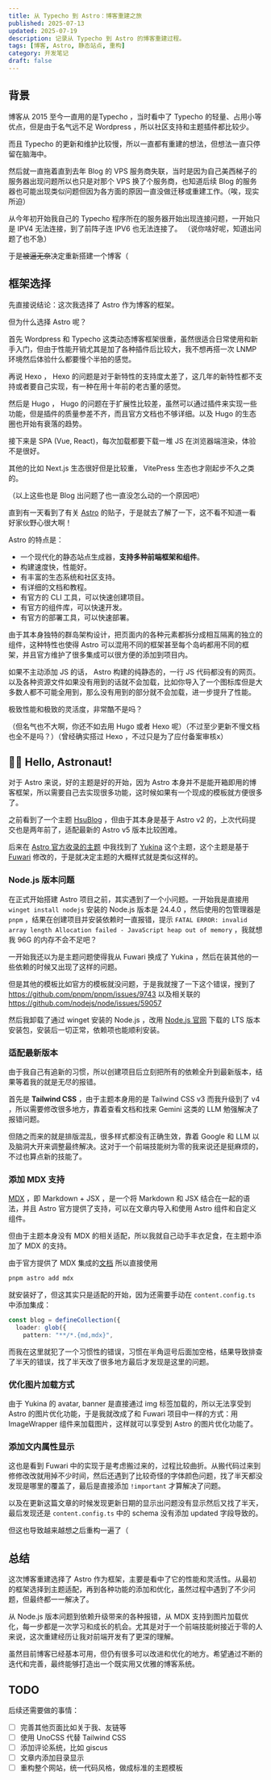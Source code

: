 ```yaml
---
title: 从 Typecho 到 Astro：博客重建之旅
published: 2025-07-13
updated: 2025-07-19
description: 记录从 Typecho 到 Astro 的博客重建过程。
tags: [博客, Astro, 静态站点, 重构]
category: 开发笔记
draft: false
---
```


## 背景

博客从 2015 至今一直用的是Typecho ，当时看中了 Typecho 的轻量、占用小等优点，但是由于名气远不足 Wordpress ，所以社区支持和主题插件都比较少。

而且 Typecho 的更新和维护比较慢，所以一直都有重建的想法，但想法一直只停留在脑海中。

然后就一直拖着直到去年 Blog 的 VPS 服务商失联，当时是因为自己美西梯子的服务器出现问题所以也只是对那个 VPS 换了个服务商，也知道后续 Blog 的服务器也可能出现类似问题但因为各方面的原因一直没做迁移或重建工作。（唉，现实所迫）

从今年初开始我自己的 Typecho 程序所在的服务器开始出现连接问题，一开始只是 IPV4 无法连接，到了前阵子连 IPV6 也无法连接了。
（说你啥好呢，知道出问题了也不急）

于是~~被逼无奈~~决定重新搭建一个博客（

## 框架选择

先直接说结论：这次我选择了 Astro 作为博客的框架。

但为什么选择 Astro 呢？

首先 Wordpress 和 Typecho 这类动态博客框架很重，虽然很适合日常使用和新手入门，但由于性能开销尤其是加了各种插件后比较大，我不想再搭一次 LNMP 环境然后体验什么都要慢个半拍的感觉。

再说 Hexo ， Hexo 的问题是对于新特性的支持度太差了，这几年的新特性都不支持或者要自己实现，有一种在用十年前的老古董的感觉。

然后是 Hugo ， Hugo 的问题在于扩展性比较差，虽然可以通过插件来实现一些功能，但是插件的质量参差不齐，而且官方文档也不够详细。以及 Hugo 的生态圈也开始有衰落的趋势。

接下来是 SPA (Vue, React)，每次加载都要下载一堆 JS 在浏览器端渲染，体验不是很好。

其他的比如 Next.js 生态很好但是比较重， VitePress 生态也才刚起步不久之类的。

（以上这些也是 Blog 出问题了也一直没怎么动的一个原因吧）

直到有一天看到了有关 [Astro](https://astro.build/) 的贴子，于是就去了解了一下，这不看不知道一看好家伙野心很大啊！

Astro 的特点是：
- 一个现代化的静态站点生成器，**支持多种前端框架和组件**。
- 构建速度快，性能好。
- 有丰富的生态系统和社区支持。
- 有详细的文档和教程。
- 有官方的 CLI 工具，可以快速创建项目。
- 有官方的组件库，可以快速开发。
- 有官方的部署工具，可以快速部署。

由于其本身独特的群岛架构设计，把页面内的各种元素都拆分成相互隔离的独立的组件，这种特性也使得 Astro 可以混用不同的框架甚至每个岛屿都用不同的框架，并且官方维护了很多集成可以很方便的添加到项目内。

如果不主动添加 JS 的话， Astro 构建的纯静态的，一行 JS 代码都没有的网页。以及各种资源文件如果没有用到的话就不会加载，比如你导入了一个图标库但是大多数人都不可能全用到，那么没有用到的部分就不会加载，进一步提升了性能。

极致性能和极致的灵活度，非常酷不是吗？

（但名气也不大啊，你还不如去用 Hugo 或者 Hexo 呢）（不过至少更新不慢文档也全不是吗？）（曾经确实搭过 Hexo ，不过只是为了应付备案审核x）

## 🧑‍🚀 Hello, Astronaut!

对于 Astro 来说，好的主题是好的开始，因为 Astro 本身并不是能开箱即用的博客框架，所以需要自己去实现很多功能，这时候如果有一个现成的模板就方便很多了。

之前看到了一个主题 [HsuBlog](https://github.com/KraHsu/HsuBlog) ，但由于其本身是基于 Astro v2 的，上次代码提交也是两年前了，适配最新的 Astro v5 版本比较困难。

后来在 [Astro 官方收录的主题](https://astro.build/themes/) 中我找到了 [Yukina](https://github.com/WhitePaper233/yukina) 这个主题，这个主题是基于 [Fuwari](https://github.com/saicaca/fuwari) 修改的，于是就决定主题的大概样式就是类似这样的。

### Node.js 版本问题

在正式开始搭建 Astro 项目之前，其实遇到了一个小问题。一开始我是直接用 `winget install nodejs` 安装的 Node.js 版本是 24.4.0 ，然后使用的包管理器是 `pnpm` ，结果在创建项目并安装依赖时一直报错，提示 `FATAL ERROR: invalid array length Allocation failed - JavaScript heap out of memory` ，我就想我 96G 的内存不会不足吧？

一开始我还以为是主题问题使得我从 Fuwari 换成了 Yukina ，然后在装其他的一些依赖的时候又出现了这样的问题。

但是其他的模板比如官方的模板就没问题，于是我就搜了一下这个错误，搜到了 https://github.com/pnpm/pnpm/issues/9743 以及相关联的 https://github.com/nodejs/node/issues/59057

然后我卸载了通过 winget 安装的 Node.js ，改用 [Node.js 官网](https://nodejs.org/) 下载的 LTS 版本安装包，安装后一切正常，依赖项也能顺利安装。

### 适配最新版本

由于我自己有追新的习惯，所以创建项目后立刻把所有的依赖全升到最新版本，结果等着我的就是无尽的报错。

首先是 **Tailwind CSS** ，由于主题本身用的是 Tailwind CSS v3 而我升级到了 v4 ，所以需要修改很多地方，靠着查看文档和找来 Gemini 这类的 LLM 勉强解决了报错问题。

但随之而来的就是排版混乱，很多样式都没有正确生效，靠着 Google 和 LLM 以及脑洞大开来调整最终解决。这对于一个前端技能树为零的我来说还是挺麻烦的，不过也算点新的技能了。

### 添加 MDX 支持

[MDX](https://mdxjs.com/) ，即 Markdown + JSX ，是一个将 Markdown 和 JSX 结合在一起的语法，并且 Astro 官方提供了支持，可以在文章内导入和使用 Astro 组件和自定义组件。

但由于主题本身没有 MDX 的相关适配，所以我就自己动手丰衣足食，在主题中添加了 MDX 的支持。

由于官方提供了 MDX 集成的[文档](https://docs.astro.build/zh-cn/guides/integrations-guide/mdx/) 所以直接使用

```bash
pnpm astro add mdx
```

就安装好了，但这其实只是适配的开始，因为还需要手动在 `content.config.ts` 中添加集成：

```ts title="src/content.config.ts" ins="mdx"
const blog = defineCollection({
  loader: glob({
    pattern: "**/*.{md,mdx}",
```

而我在这里就犯了一个习惯性的错误，习惯在半角逗号后面加空格，结果导致排查了半天的错误，找了半天改了很多地方最后才发现是这里的问题。

### 优化图片加载方式

由于 Yukina 的 avatar, banner 是直接通过 img 标签加载的，所以无法享受到 Astro 的图片优化功能，于是我就改成了和 Fuwari 项目中一样的方式：用 ImageWrapper 组件来加载图片，这样就可以享受到 Astro 的图片优化功能了。

### 添加文内属性显示

这也是看到 Fuwari 中的实现于是考虑搬过来的，过程比较曲折。从搬代码过来到修修改改就用掉不少时间，然后还遇到了比较奇怪的字体颜色问题，找了半天都没发现是哪里的覆盖了，最后是直接添加 `!important` 才算解决了问题。

以及在更新这篇文章的时候发现更新日期的显示出问题没有显示然后又找了半天，最后发现还是 `content.config.ts` 中的 schema 没有添加 updated 字段导致的。

但这也导致越来越想之后重构一遍了（

## 总结

这次博客重建选择了 Astro 作为框架，主要是看中了它的性能和灵活性。从最初的框架选择到主题适配，再到各种功能的添加和优化，虽然过程中遇到了不少问题，但最终都一一解决了。

从 Node.js 版本问题到依赖升级带来的各种报错，从 MDX 支持到图片加载优化，每一步都是一次学习和成长的机会。尤其是对于一个前端技能树接近于零的人来说，这次重建经历让我对前端开发有了更深的理解。

虽然目前博客已经基本可用，但仍有很多可以改进和优化的地方。希望通过不断的迭代和完善，最终能够打造出一个既实用又优雅的博客系统。

## TODO

后续还需要做的事情：

- [ ] 完善其他页面比如关于我、友链等
- [ ] 使用 UnoCSS 代替 Tailwind CSS
- [ ] 添加评论系统，比如 giscus
- [ ] 文章内添加目录显示
- [ ] 重构整个网站，统一代码风格，做成标准的主题模板